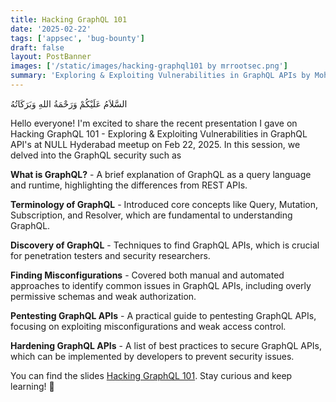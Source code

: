 ```yaml
---
title: Hacking GraphQL 101
date: '2025-02-22'
tags: ['appsec', 'bug-bounty']
draft: false
layout: PostBanner
images: ['/static/images/hacking-graphql101 by mrrootsec.png']
summary: 'Exploring & Exploiting Vulnerabilities in GraphQL APIs by Mohammad Saqlain Null Hyderabad - ThoughtWorks.'
---
```


السَّلاَمُ عَلَيْكُمْ وَرَحْمَةُ اللهِ وَبَرَكَاتُهُ

Hello everyone! I'm excited to share the recent presentation I gave on Hacking GraphQL 101 - Exploring & Exploiting Vulnerabilities in GraphQL API's at NULL Hyderabad meetup on Feb 22, 2025. 
In this session, we delved into the GraphQL security such as

**What is GraphQL?** - A brief explanation of GraphQL as a query language and runtime, highlighting the differences from REST APIs.

**Terminology of GraphQL** - Introduced core concepts like Query, Mutation, Subscription, and Resolver, which are fundamental to understanding GraphQL.

**Discovery of GraphQL** - Techniques to find GraphQL APIs, which is crucial for penetration testers and security researchers.

**Finding Misconfigurations** - Covered both manual and automated approaches to identify common issues in GraphQL APIs, including overly permissive schemas and weak authorization.

**Pentesting GraphQL APIs** - A practical guide to pentesting GraphQL APIs, focusing on exploiting misconfigurations and weak access control.

**Hardening GraphQL APIs** - A list of best practices to secure GraphQL APIs, which can be implemented by developers to prevent security issues.

You can find the slides [Hacking GraphQL 101](https://www.canva.com/design/DAGYZ43qJJk/YKrEwk09TwXi7TmtMBXW9g/view?utm_content=DAGYZ43qJJk&utm_campaign=designshare&utm_medium=link2&utm_source=uniquelinks&utlId=h1c92ef71d7).
Stay curious and keep learning! 🙌
